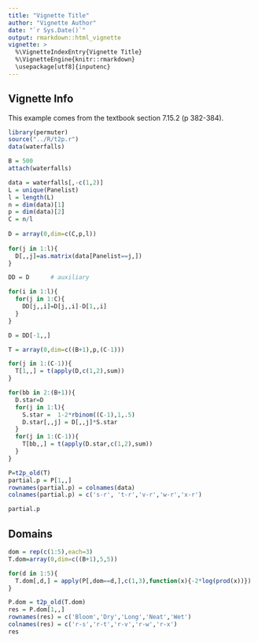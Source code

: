 ```yaml
---
title: "Vignette Title"
author: "Vignette Author"
date: "`r Sys.Date()`"
output: rmarkdown::html_vignette
vignette: >
  %\VignetteIndexEntry{Vignette Title}
  %\VignetteEngine{knitr::rmarkdown}
  \usepackage[utf8]{inputenc}
---
```



## Vignette Info
This example comes from the textbook section 7.15.2 (p 382-384).

```r
library(permuter)
source("../R/t2p.r")
data(waterfalls)
```

```r
B = 500
attach(waterfalls)

data = waterfalls[,-c(1,2)]
L = unique(Panelist)
l = length(L)
n = dim(data)[1]
p = dim(data)[2]
C = n/l
 
D = array(0,dim=c(C,p,l))
 
for(j in 1:l){
  D[,,j]=as.matrix(data[Panelist==j,])
}

DD = D  	# auxiliary

for(i in 1:l){
  for(j in 1:C){
    DD[j,,i]=D[j,,i]-D[1,,i]
  }
}

D = DD[-1,,]

T = array(0,dim=c((B+1),p,(C-1)))		

for(j in 1:(C-1)){
  T[1,,] = t(apply(D,c(1,2),sum))
}

for(bb in 2:(B+1)){
  D.star=D
  for(j in 1:l){
    S.star =  1-2*rbinom((C-1),1,.5)
    D.star[,,j] = D[,,j]*S.star
  }
  for(j in 1:(C-1)){
    T[bb,,] = t(apply(D.star,c(1,2),sum))
  }
}

P=t2p_old(T)
partial.p = P[1,,] 
rownames(partial.p) = colnames(data)
colnames(partial.p) = c('s-r', 't-r','v-r','w-r','x-r')

partial.p
```

## Domains
```r
dom = rep(c(1:5),each=3)
T.dom=array(0,dim=c((B+1),5,5))

for(d in 1:5){
  T.dom[,d,] = apply(P[,dom==d,],c(1,3),function(x){-2*log(prod(x))})
}

P.dom = t2p_old(T.dom)
res = P.dom[1,,]
rownames(res) = c('Bloom','Dry','Long','Neat','Wet')
colnames(res) = c('r-s','r-t','r-v','r-w','r-x')
res
```